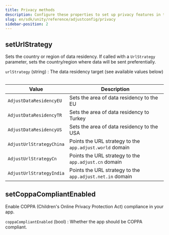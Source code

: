 ```yaml
---
title: Privacy methods
description: Configure these properties to set up privacy features in the Adjust SDK.
slug: en/sdk/unity/reference/adjustconfig/privacy
sidebar-position: 2
---
```


<Function>

## setUrlStrategy

Sets the country or region of data residency. If called with a `UrlStrategy` parameter, sets the country/region where data will be sent preferentially.

<slot slot="signature">


<SetUrlStrategySig />

</slot>

<slot slot="snippet">


<SetUrlStrategy />

</slot>

<slot slot="parameters">

`urlStrategy` (string)
: The data residency target (see available values below)

<Table height="full-height">

| Value                    | Description                                               |
| ------------------------ | --------------------------------------------------------- |
| `AdjustDataResidencyEU`  | Sets the area of data residency to the EU                 |
| `AdjustDataResidencyTR`  | Sets the area of data residency to Turkey                 |
| `AdjustDataResidencyUS`  | Sets the area of data residency to the USA                |
| `AdjustUrlStrategyChina` | Points the URL strategy to the `app.adjust.world` domain  |
| `AdjustUrlStrategyCn`    | Points the URL strategy to the `app.adjust.cn` domain     |
| `AdjustUrlStrategyIndia` | Points the URL strategy to the `app.adjust.net.in` domain |

</Table>

</slot>

</Function>

<Function>

## setCoppaCompliantEnabled

Enable <Abbr>COPPA (Children's Online Privacy Protection Act)</Abbr> compliance in your app.

<slot slot="signature">


<SetCoppaCompliantEnabledSig />

</slot>

<slot slot="snippet">


<SetCoppaCompliantEnabled />

</slot>

<slot slot="parameters">

`coppaCompliantEnabled` (bool)
: Whether the app should be COPPA compliant.

</slot>

</Function>
